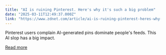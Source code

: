 ```yaml
---
title: "AI is ruining Pinterest. Here's why it's such a big problem"
date: "2025-03-11T12:49:37.000Z"
link: "https://www.zdnet.com/article/ai-is-ruining-pinterest-heres-why-its-such-a-big-problem/"
---
```


Pinterest users complain AI-generated pins dominate people's feeds. This AI slop has a big impact.

[Read more](https://www.zdnet.com/article/ai-is-ruining-pinterest-heres-why-its-such-a-big-problem/)
